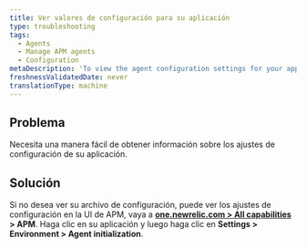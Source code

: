 ```yaml
---
title: Ver valores de configuración para su aplicación
type: troubleshooting
tags:
  - Agents
  - Manage APM agents
  - Configuration
metaDescription: 'To view the agent configuration settings for your app without having to open the config file itself, use APM''s agent initialization page.'
freshnessValidatedDate: never
translationType: machine
---
```


## Problema

Necesita una manera fácil de obtener información sobre los ajustes de configuración de su aplicación.

## Solución

Si no desea ver su archivo de configuración, puede ver los ajustes de configuración en la UI de APM, vaya a <DNT>**[one.newrelic.com > All capabilities](https://one.newrelic.com/all-capabilities) > APM**</DNT>. Haga clic en su aplicación y luego haga clic en <DNT>**Settings > Environment > Agent initialization**</DNT>.
